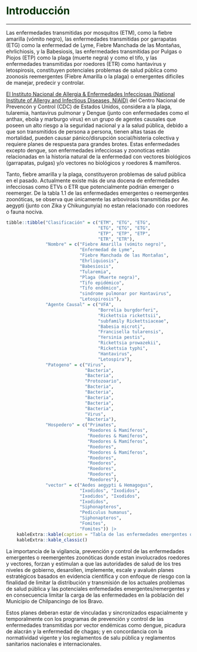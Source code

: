 # **<span style="color:#003300;"> Introducción </span>** {#intro}

---

Las enfermedades transmitidas por mosquitos (ETM), como la fiebre amarilla (vómito negro), las enfermedades transmitidas por garrapatas (ETG) como la enfermedad de Lyme, Fiebre Manchada de las Montañas, ehrlichiosis, y la Babesiosis, las enfermedades transmitidas por Pulgas o Piojos (ETP) como la plaga (muerte negra) y como el tifo, y las enfermedades transmitidas por roedores (ETR) como hantavirus y letospirosis, constituyen potenciales problemas de salud pública como zoonosis reemergentes (Fiebre Amarilla o la plaga) o emergentes dificiles de manejar, predecir y controlar.  

[El Instituto Nacional de Allergia & Enfermedades Infecciosas (National Institute of Allergy and Infectious Diseases, NIAID)](https://www.niaid.nih.gov/research/emerging-infectious-diseases-pathogens) del Centro Nacional de Prevencón y Control (CDC) de Estados Unidos, considera a la plaga, tularemia, hantavirus pulmonar y Dengue (junto con enfermedades como el anthax, ebola y marburgo virus) en un grupo de agentes causales que poseen un alto riesgo a la seguridad nacional y a la salud pública, debido a que son transmitidos de persona a persona, tienen altas tasas de mortalidad, pueden causar pánico/disrupción social/histeria colectiva y requiere planes de respuesta para grandes brotes. Estas enfermedades excepto dengue, son enfermedades infecciosas y zoonoticas están relacionadas en la historia natural de la enfermedad con vectores biológicos (garrapatas, pulgas) y/o vectores no biológicos y roedores & mamíferos. 

Tanto, fiebre amarilla y la plaga, constituyeron problemas de salud pública en el pasado. Actualmente existe más de una docena de enfermedades infecciosas como ETVs o ETR que potencialmente podrián emerger o reemerger. De la tabla 1.1 de las enfermedades emergentes o reemergentes zoonóticas, se observa que únicamente las arbovirosis transmitidas por Ae. aegypti (junto con Zika y Chikungunyia) no estan relacionado con roedores o fauna nociva.

```r
tibble::tibble("Clasificación" = c("ETM", "ETG", "ETG", 
                                   "ETG", "ETG", "ETG",
                                   "ETP", "ETP", "ETP",
                                   "ETR", "ETR"),
               "Nombre" = c("Fiebre Amarilla (vómito negro)",
                            "Enfermedad de Lyme",
                            "Fiebre Manchada de las Montañas",
                            "Ehrliquiosis",
                            "Babesiosis",
                            "Tularemia",
                            "Plaga (Muerte negra)",
                            "Tifo epidémico",
                            "Tifo endémico",
                            "sindrome pulmonar por Hantavirus",
                            "Letospirosis"),
               "Agente Causal" = c("VFA", 
                                   "Borrelia burgdorferi", 
                                   "Rickettsia rickettsii",
                                   "subfamily Rickettsiaceae",
                                   "Babesia microti",
                                   "Francisella tularensis",
                                   "Yersinia pestis",
                                   "Rickettsia prowazekii",
                                   "Rickettsia typhi",
                                   "Hantavirus",
                                   "Letospira"),
               "Patogeno" = c("Virus", 
                              "Bacteria", 
                              "Bacteria",
                              "Protozoario",
                              "Bacteria",
                              "Bacteria",
                              "Bacteria",
                              "Bacteria",
                              "Bacteria",
                              "Virus",
                              "Bacteria"),
               "Hospedero" = c("Primates", 
                               "Roedores & Mamíferos",
                               "Roedores & Mamíferos",
                               "Roedores & Mamíferos",
                               "Roedores",
                               "Roedores & Mamíferos",
                               "Roedores",
                               "Roedores",
                               "Roedores",
                               "Roedores",
                               "Roedores"),
               "vector" = c("Aedes aegypti & Hemagogus", 
                            "Ixodidos", "Ixodidos",
                            "Ixodidos", "Ixodidos", 
                            "Ixodidos", 
                            "Siphonapteros",
                            "Pediculus humanus",
                            "Siphonapteros",
                            "Fomites",
                            "Fomites")) |>
    kableExtra::kable(caption = "Tabla de las enfermedades emergentes o reemergentes zoonóticas") |>
    kableExtra::kable_classic()
```

La importancia de la vigilancia, prevención y control de las enfermedades emergentes o reemergentes zoonóticas donde estan involucrados roedores y vectores, forzan y estimulan a que las autoridades de salud de los tres niveles de gobierno, desarollen, implemente, escale y avaluén planes estratégicos basados en evidencia científica y con enfoque de riesgo con la finalidad de limitar la distribución y transmisión de los actuales problemas de salud pública y las potenciales enfemedades emergentes/remergentes y en consecuencia limitar la carga de las enfermedades en la población del Municipio de Chilpancingo de los Bravo.

Estos planes deberan estar de vinculadas y sincronizados espacialmente y temporalmente con los programas de prevención y control de las enfermedades transmitidas por vector endémicas como dengue, picadura de alacrán y la enfermedad de chagas; y en concordancia con la normatividad vigente y los reglamentos de salu pública y reglamentos sanitarios nacionales e internacionales. 
